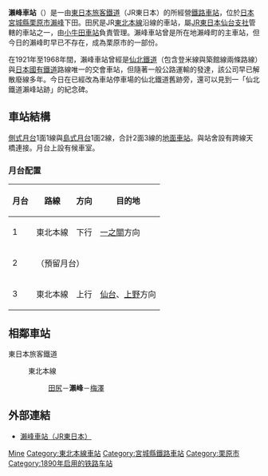 {{NoteTA|1 = zh:瀨峰車站; zh-cn:濑峰站; zh-tw:瀨峰車站; zh-hk:瀨峰站; }}
{{日本車站資訊
|公司色 = green
|文字色 =
|站名 = 瀨峰站
|圖片 = Semine stn.jpg
|pxl = 240px
|圖片說明 = 站舍
|日文原名 = 瀬峰
|平假名 = せみね
|羅馬拼音 = Semine
|電報略號 = セネ
|所屬公司 = [[東日本旅客鐵道|東日本旅客鐵道]]（JR東日本）
|所在地 = [[宮城縣|宮城縣]][[栗原市|栗原市]]瀬峰下田102-4
|啟用年月日 = 1890年（[[明治|明治]]23年）4月16日
|車站構造 = [[地面車站|地面車站]]
|月台配置 = 2面3線
|乘客人數 = 498
|上下車人次 =
|統計年度 = 2015年
|所屬路線 = {{Color|mediumseagreen|■}}[[東北本線|東北本線]]
|前一站 = [[田尻站|田尻]]
|前一站距離 = 6.7
|後一站距離 = 3.7
|後一站 = [[梅澤站|梅澤]]
|距離 = 407.8
|起點站 = [[東京站|東京]]
|備註 = 業務委託站<br/>設有[[綠窗口|綠窗口]]
}}
'''瀨峰車站'''（{{jpn|j=瀬峰駅|hg=せみねえき|rm=Semine eki|f=y}}）是一由[[東日本旅客鐵道|東日本旅客鐵道]]（JR東日本）的所經營[[鐵路車站|鐵路車站]]，位於[[日本|日本]][[宮城縣|宮城縣]][[栗原市|栗原市]][[瀨峰町|瀨峰]]下田。田尻是JR[[東北本線|東北本線]]沿線的車站，屬[[東日本旅客鐵道仙台支社|JR東日本仙台支社]]管轄的車站之一，由[[小牛田車站|小牛田車站]]負責管理。瀨峰車站曾是所在地瀨峰町的主車站，但今日的瀨峰町早已不存在，成為栗原市的一部份。

在1921年至1968年間，瀨峰車站曾經是[[仙北鐵道|仙北鐵道]]（包含登米線與築館線兩條路線）與[[日本國有鐵道|日本國有鐵道]]路線唯一的交會車站，但隨著一般公路運輸的發達，該公司早已解散廢線多年。今日在已經改為車站停車場的仙北鐵道舊跡旁，還可以見到一「仙北鐵道瀨峰站跡」的紀念碑。

== 車站結構 ==
[[側式月台|側式月台]]1面1線與[[島式月台|島式月台]]1面2線，合計2面3線的[[地面車站|地面車站]]。與站舍設有跨線天橋連接。月台上設有候車室。
=== 月台配置 ===
{| rules="rows" class="wikitable"
!月台<!-- 事業者側による呼称 --->!!路線!!方向!!目的地
|-
! 1
|{{Color|mediumseagreen|■}}東北本線
| style="text-align:center" | 下行
|[[一之關站|一之關]]方向
|-
! 2
|colspan=3|（預留月台）
|-
! 3
|{{Color|mediumseagreen|■}}東北本線
| style="text-align:center" | 上行
|[[仙台站|仙台]]、[[上野站|上野]]方向
|}
== 相鄰車站 ==
; 東日本旅客鐵道
: {{Color|mediumseagreen|■}}東北本線
:: [[田尻站|田尻]]－'''瀨峰'''－[[梅澤站|梅澤]]
== 外部連結 ==
* {{ja}}[http://www.jreast.co.jp/estation/station/info.aspx?StationCd=911 瀨峰車站（JR東日本）] {{Wayback|url=http://www.jreast.co.jp/estation/station/info.aspx?StationCd=911 |date=20110323115032 }}

{{東北本線}}

{{japan-rail-stub}}

{{DEFAULTSORT: Semine}}
[[Category:日本鐵路車站_Se|Mine]]
[[Category:東北本線車站|Category:東北本線車站]]
[[Category:宮城縣鐵路車站|Category:宮城縣鐵路車站]]
[[Category:栗原市|Category:栗原市]]
[[Category:1890年启用的铁路车站|Category:1890年启用的铁路车站]]